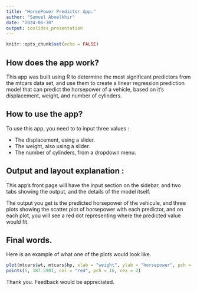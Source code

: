 ```yaml
---
title: "HorsePower Predictor App."
author: "Samuel Aboelkhir"
date: "2024-06-30"
output: ioslides_presentation
---
```


```r
knitr::opts_chunk$set(echo = FALSE)
```

## How does the app work?

This app was built using R to determine the most significant predictors from the mtcars data set, and use them to create a linear regression prediction model that can predict the horsepower of a vehicle, based on it's displacement, weight, and number of cylinders. 

## How to use the app?

To use this app, you need to to input three values :

- The displacement, using a slider.
- The weight, also using a slider.
- The number of cylinders, from a dropdown menu.

## Output and layout explanation :

This app's front page will have the input section on the sidebar, and two tabs showing the output, and the details of the model itself.

The output you get is the predicted horsepower of the vehicule, and three plots showing the scatter plot of horsepower with each predictor, and on each plot, you will see a red dot representing where the predicted value would fit.


## Final words.

Here is an example of what one of the plots would look like.
```r
plot(mtcars$wt, mtcars$hp, xlab = "weight", ylab = "horsepower", pch = 16)
points(5, 187.5901, col = "red", pch = 16, cex = 2)
```

Thank you. Feedback would be appreciated.

